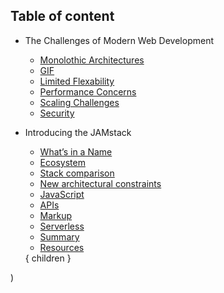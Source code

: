 
## Table of content

* The Challenges of Modern Web Development
  * [Monolothic Architectures](/3)
  * [GIF](/4)
  * [Limited Flexability](/5)
  * [Performance Concerns](/6)
  * [Scaling Challenges](/7)
  * [Security](/8)
* Introducing the JAMstack
  * [What’s in a Name](/9)
  * [Ecosystem](/10)
  * [Stack comparison](/11)
  * [New architectural constraints](/12)
  * [JavaScript](/13)
  * [APIs](/14)
  * [Markup](/15)
  * [Serverless](/16)
  * [Summary](/17)
  * [Resources](/18)

  <Layout>
    { children }
  </Layout>
)